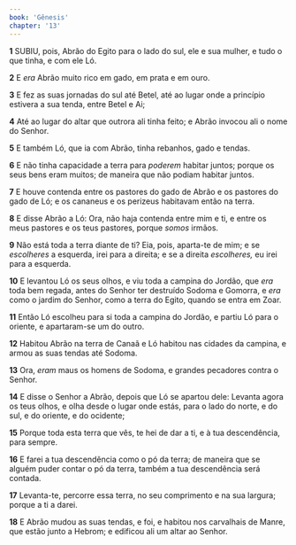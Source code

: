 ```yaml
---
book: 'Gênesis'
chapter: '13'
---
```


**1** SUBIU, pois, Abrão do Egito para o lado do sul, ele e sua mulher, e tudo o que tinha, e com ele Ló.

**2** E _era_ Abrão muito rico em gado, em prata e em ouro.

**3** E fez as suas jornadas do sul até Betel, até ao lugar onde a princípio estivera a sua tenda, entre Betel e Ai;

**4** Até ao lugar do altar que outrora ali tinha feito; e Abrão invocou ali o nome do Senhor.

**5** E também Ló, que ia com Abrão, tinha rebanhos, gado e tendas.

**6** E não tinha capacidade a terra para _poderem_ habitar juntos; porque os seus bens eram muitos; de maneira que não podiam habitar juntos.

**7** E houve contenda entre os pastores do gado de Abrão e os pastores do gado de Ló; e os cananeus e os perizeus habitavam então na terra.

**8** E disse Abrão a Ló: Ora, não haja contenda entre mim e ti, e entre os meus pastores e os teus pastores, porque _somos_ irmãos.

**9** Não está toda a terra diante de ti? Eia, pois, aparta-te de mim; e se _escolheres_ a esquerda, irei para a direita; e se a direita _escolheres,_ eu irei para a esquerda.

**10** E levantou Ló os seus olhos, e viu toda a campina do Jordão, que _era_ toda bem regada, antes do Senhor ter destruído Sodoma e Gomorra, e _era_ como o jardim do Senhor, como a terra do Egito, quando se entra em Zoar.

**11** Então Ló escolheu para si toda a campina do Jordão, e partiu Ló para o oriente, e apartaram-se um do outro.

**12** Habitou Abrão na terra de Canaã e Ló habitou nas cidades da campina, e armou as suas tendas até Sodoma.

**13** Ora, _eram_ maus os homens de Sodoma, e grandes pecadores contra o Senhor.

**14** E disse o Senhor a Abrão, depois que Ló se apartou dele: Levanta agora os teus olhos, e olha desde o lugar onde estás, para o lado do norte, e do sul, e do oriente, e do ocidente;

**15** Porque toda esta terra que vês, te hei de dar a ti, e à tua descendência, para sempre.

**16** E farei a tua descendência como o pó da terra; de maneira que se alguém puder contar o pó da terra, também a tua descendência será contada.

**17** Levanta-te, percorre essa terra, no seu comprimento e na sua largura; porque a ti a darei.

**18** E Abrão mudou as suas tendas, e foi, e habitou nos carvalhais de Manre, que estão junto a Hebrom; e edificou ali um altar ao Senhor.
